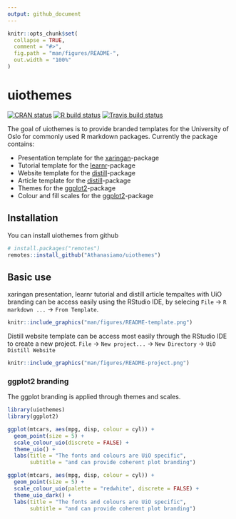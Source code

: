```yaml
---
output: github_document
---
```


<!-- README.md is generated from README.Rmd. Please edit that file -->

```r
knitr::opts_chunk$set(
  collapse = TRUE,
  comment = "#>",
  fig.path = "man/figures/README-",
  out.width = "100%"
)
```

# uiothemes

<!-- badges: start -->
[![CRAN status](https://www.r-pkg.org/badges/version/uiothemes)](https://CRAN.R-project.org/package=uiothemes)
[![R build status](https://github.com/Athanasiamo/uiothemes/workflows/R-CMD-check/badge.svg)](https://github.com/Athanasiamo/uiothemes/actions)
[![Travis build status](https://travis-ci.com/Athanasiamo/uiothemes.svg?branch=master)](https://travis-ci.com/Athanasiamo/uiothemes)
<!-- badges: end -->

The goal of uiothemes is to provide branded templates for the University of Oslo for commonly used R markdown packages. 
Currently the package contains:

- Presentation template for the [xaringan](https://slides.yihui.org/xaringan/#1)-package    
- Tutorial template for the [learnr](https://rstudio.github.io/learnr/)-package  
- Website template for the [distill](https://rstudio.github.io/distill/website.html)-package   
- Article template for the [distill](https://rstudio.github.io/distill/basics.html)-package   
- Themes for the [ggplot2](https://ggplot2.tidyverse.org/)-package  
- Colour and fill scales for the [ggplot2](https://ggplot2.tidyverse.org/)-package  

## Installation
You can install uiothemes from github
```r
# install.packages("remotes")
remotes::install_github("Athanasiamo/uiothemes")
```

<!-- You can install the released version of uiothemes from [CRAN](https://CRAN.R-project.org) with: -->

<!-- ``` r -->
<!-- install.packages("uiothemes") -->
<!-- ``` -->

## Basic use

xaringan presentation, learnr tutorial and distill article tempaltes with UiO branding can be access easily using the RStudio IDE, by selecing `File` -> `R markdown ...` -> `From Template`.


```r
knitr::include_graphics("man/figures/README-template.png")
```

Distill website template can be access most easily through the RStudio IDE to create a new project.
`File` -> `New project...` -> `New Directory` -> `UiO Distill Website`

```r
knitr::include_graphics("man/figures/README-project.png")
```


### ggplot2 branding

The ggplot branding is applied through themes and scales.

```r
library(uiothemes)
library(ggplot2)

ggplot(mtcars, aes(mpg, disp, colour = cyl)) +
  geom_point(size = 5) +
  scale_colour_uio(discrete = FALSE) +
  theme_uio() +
  labs(title = "The fonts and colours are UiO specific",
       subtitle = "and can provide coherent plot branding")

ggplot(mtcars, aes(mpg, disp, colour = cyl)) +
  geom_point(size = 5) +
  scale_colour_uio(palette = "redwhite", discrete = FALSE) +
  theme_uio_dark() +
  labs(title = "The fonts and colours are UiO specific",
       subtitle = "and can provide coherent plot branding")

```


